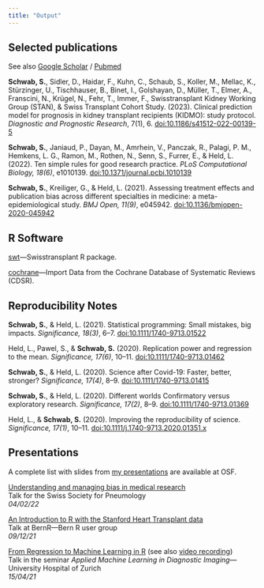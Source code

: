 ```yaml
---
title: "Output"
---
```


## Selected publications

See also [Google Scholar](https://scholar.google.ch/citations?user=uR1_O0UAAAAJ) / [Pubmed](https://pubmed.ncbi.nlm.nih.gov/?term=Schwab+Simon%5BAuthor%5D+AND+%28+Zurich%5BAffiliation%5D+OR++Bern%5BAffiliation%5D+OR+Warwick%5BAffiliation%5D+OR+Oxford%5BAffiliation%5D+%29)

**Schwab, S.**, Sidler, D., Haidar, F., Kuhn, C., Schaub, S., Koller, M., Mellac, K., Stürzinger, U., Tischhauser, B., Binet, I., Golshayan, D., Müller, T., Elmer, A., Franscini, N., Krügel, N., Fehr, T., Immer, F., Swisstransplant Kidney Working Group (STAN), & Swiss Transplant Cohort Study. (2023). Clinical prediction model for prognosis in kidney transplant recipients (KIDMO): study protocol. *Diagnostic and Prognostic Research*, 7(1), 6. [doi:10.1186/s41512-022-00139-5](https://doi.org/10.1186/s41512-022-00139-5)

**Schwab, S.**, Janiaud, P., Dayan, M., Amrhein, V., Panczak, R., Palagi, P. M., Hemkens, L. G., Ramon, M., Rothen, N., Senn, S., Furrer, E., & Held, L. (2022). Ten simple rules for good research practice. *PLoS Computational Biology, 18(6)*, e1010139. [doi:10.1371/journal.pcbi.1010139](https://doi.org/10.1371/journal.pcbi.1010139)

**Schwab, S.**, Kreiliger, G., & Held, L. (2021). Assessing treatment effects and publication bias across different specialties in medicine: a meta-epidemiological study. *BMJ Open, 11(9)*, e045942. [doi:10.1136/bmjopen-2020-045942](https://doi.org/10.1136/bmjopen-2020-045942)

## R Software
[swt](https://github.com/Swisstransplant/swt)---Swisstransplant R package.

[cochrane](https://github.com/schw4b/cochrane)---Import Data from the Cochrane Database of Systematic Reviews (CDSR).

## Reproducibility Notes

**Schwab, S.**, & Held, L. (2021). Statistical programming: Small mistakes, big impacts. *Significance, 18(3)*, 6–7. [doi:10.1111/1740-9713.01522](https://doi.org/10.1111/1740-9713.01522)

Held, L., Pawel, S., & **Schwab, S.** (2020). Replication power and regression to the mean. *Significance, 17(6)*, 10–11. [doi:10.1111/1740-9713.01462](https://doi.org/10.1111/1740-9713.01462)

**Schwab, S.**, & Held, L. (2020). Science after Covid-19: Faster, better, stronger? *Significance, 17(4)*, 8–9. [doi:10.1111/1740-9713.01415](https://doi.org/10.1111/1740-9713.01415)

**Schwab, S.**, & Held, L. (2020). Different worlds Confirmatory versus exploratory research. *Significance, 17(2)*, 8–9. [doi:10.1111/1740-9713.01369](https://doi.org/10.1111/1740-9713.01369)

Held, L., & **Schwab, S.** (2020). Improving the reproducibility of science. *Significance, 17(1)*, 10–11. [doi:10.1111/j.1740-9713.2020.01351.x](https://doi.org/10.1111/j.1740-9713.2020.01351.x)

## Presentations

A complete list with slides from [my presentations](https://osf.io/a3g5c/) are available at OSF.

[Understanding and managing bias in medical research](https://osf.io/yh76a/)\
Talk for the Swiss Society for Pneumology\
*04/02/22*

[An Introduction to R with the Stanford Heart Transplant data](https://osf.io/6mcah/)\
Talk at BernR---Bern R user group\
*09/12/21*

[From Regression to Machine Learning in R](https://osf.io/rua6x/) (see also [video recording](https://www.youtube.com/watch?v=h5A1v678Djk))\
Talk in the seminar *Applied Machine Learning in Diagnostic Imaging*---University Hospital of Zurich\
*15/04/21*

